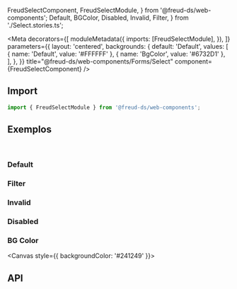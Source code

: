   FreudSelectComponent,
  FreudSelectModule,
} from '@freud-ds/web-components';
  Default,
  BGColor,
  Disabled,
  Invalid,
  Filter,
} from './Select.stories.ts';

<Meta
  decorators={[
    moduleMetadata({
      imports: [FreudSelectModule],
    }),
  ]}
  parameters={{
    layout: 'centered',
    backgrounds: {
      default: 'Default',
      values: [
        { name: 'Default', value: '#FFFFFF' },
        { name: 'BgColor', value: '#6732D1' },
      ],
    },
  }}
  title="@freud-ds/web-components/Forms/Select"
  component={FreudSelectComponent}
/>

<FreudHeaderComponent
  title="Select / Dropdwon"
  description="Uma lista suspensa de itens. Com o item selecionado a exibição é fechada."
/>

## <a id="importing"></a>Import

```ts
import { FreudSelectModule } from '@freud-ds/web-components';
```

## <a id="exemplos"></a>Exemplos

<br />

### Default

<Canvas>
  <Story story={Default} />
</Canvas>

### Filter

<Canvas>
  <Story story={Filter} />
</Canvas>

### Invalid

<Canvas>
  <Story story={Invalid} />
</Canvas>

### Disabled

<Canvas>
  <Story story={Disabled} />
</Canvas>

### BG Color

<Canvas style={{ backgroundColor: '#241249' }}>
  <Story story={BGColor} />
</Canvas>

## <a id="api"></a>API

<ArgsTable of={FreudSelectComponent} />
